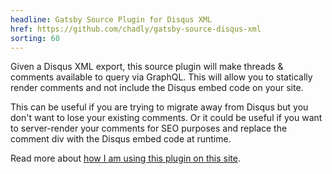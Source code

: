 ```yaml
---
headline: Gatsby Source Plugin for Disqus XML
href: https://github.com/chadly/gatsby-source-disqus-xml
sorting: 60
---
```


Given a Disqus XML export, this source plugin will make threads & comments available to query via GraphQL. This will allow you to statically render comments and not include the Disqus embed code on your site.

This can be useful if you are trying to migrate away from Disqus but you don't want to lose your existing comments. Or it could be useful if you want to server-render your comments for SEO purposes and replace the comment div with the Disqus embed code at runtime.

Read more about [how I am using this plugin on this site](/embracing-the-indieweb/).
